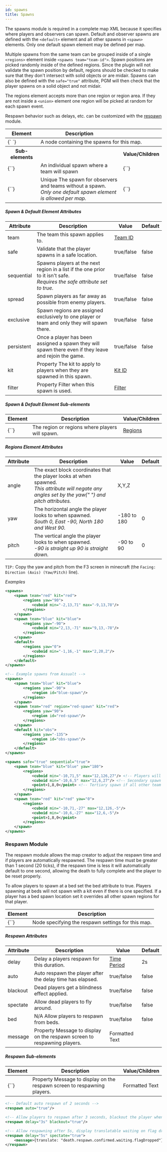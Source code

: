 ```yaml
---
id: spawns
title: Spawns
---
```


The spawns module is required in a complete map XML because it specifies where players and observers can spawn. Default and observer spawns are defined with the `<default>` element and all other spawns in `<spawn>` elements. Only one default spawn element may be defined per map.

Multiple spawns from the same team can be grouped inside of a single `<regions>` element inside `<spawns team="team-id">`. Spawn positions are picked randomly inside of the defined regions. Since the plugin will not validate the spawn position by default, regions should be checked to make sure that they don't intersect with solid objects or are midair. Spawns can also be defined with the `safe="true"` attribute, PGM will then check that the player spawns on a solid object and not midair.

The regions element accepts more than one region or region area. If they are not inside a `<union>` element one region will be picked at random for each spawn event.

Respawn behavior such as delays, etc. can be customized with the [respawn](#respawn) module.

<div className="table-container">
  <table>
    <thead>
      <tr>
        <th>Element</th>
        <th>Description</th>
        <th />
      </tr>
    </thead>
    <tbody>
      <tr>
        <td>
          <label>{`<spawns> </spawns>`}</label>
        </td>
        <td colspan="2">A node containing the spawns for this map.</td>
      </tr>
      <tr>
        <th>Sub-elements</th>
        <th />
        <th>Value/Children</th>
      </tr>
      <tr>
        <td>
          <label>{`<spawn>`}</label>
        </td>
        <td>An individual spawn where a team will spawn</td>
        <td>
          <label>{`<regions>`}</label>
        </td>
      </tr>
      <tr>
        <td>
          <label>{`<default>`}</label>
        </td>
        <td>
          <span
            className="badge badge--warning"
            title="Only one of this child permitted per parent"
          >
            Unique
          </span>
          The spawn for observers and teams without a spawn.
          <br />
          <i>Only one default spawn element is allowed per map.</i>
        </td>
        <td>
          <label>{`<regions>`}</label>
        </td>
      </tr>
    </tbody>
  </table>
</div>

##### Spawn & Default Element Attributes

<div className="table-container">
  <table>
    <thead>
      <tr>
        <th>Attribute</th>
        <th>Description</th>
        <th>Value</th>
        <th>Default</th>
      </tr>
    </thead>
    <tbody>
      <tr>
        <td>
          <label>team</label>
        </td>
        <td>The team this spawn applies to.</td>
        <td>
          <a href="/modules/teams">Team ID</a>
        </td>
        <td></td>
      </tr>
      <tr>
        <td>
          <label>safe</label>
        </td>
        <td>Validate that the player spawns in a safe location.</td>
        <td>
          <span className="badge badge--primary">true/false</span>
        </td>
        <td>false</td>
      </tr>
      <tr>
        <td>
          <label>sequential</label>
        </td>
        <td>
          Spawns players at the next region in a list if the one prior to it
          isn't safe.
          <br />
          <i>
            Requires the <label>safe</label> attribute set to true.
          </i>
        </td>
        <td>
          <span className="badge badge--primary">true/false</span>
        </td>
        <td>false</td>
      </tr>
      <tr>
        <td>
          <label>spread</label>
        </td>
        <td>Spawn players as far away as possible from enemy players.</td>
        <td>
          <span className="badge badge--primary">true/false</span>
        </td>
        <td>false</td>
      </tr>
      <tr>
        <td>
          <label>exclusive</label>
        </td>
        <td>
          Spawn regions are assigned exclusively to one player or team and only
          they will spawn there.
        </td>
        <td>
          <span className="badge badge--primary">true/false</span>
        </td>
        <td>false</td>
      </tr>
      <tr>
        <td>
          <label>persistent</label>
        </td>
        <td>
          Once a player has been assigned a spawn they will spawn there even if
          they leave and rejoin the game.
        </td>
        <td>
          <span className="badge badge--primary">true/false</span>
        </td>
        <td>false</td>
      </tr>
      <tr>
        <td>
          <label>kit</label>
        </td>
        <td>
          <span
            className="badge badge--secondary"
            title="Can be either this attribute or a sub-element."
          >
            Property
          </span>
          The kit to apply to players when they are spawned in this spawn.
        </td>
        <td>
          <a href="/modules/kits">Kit ID</a>
        </td>
        <td></td>
      </tr>
      <tr>
        <td>
          <label>filter</label>
        </td>
        <td>
          <span
            className="badge badge--secondary"
            title="Can be either this attribute or a sub-element."
          >
            Property
          </span>
          Filter when this spawn is used.
        </td>
        <td>
          <a href="/modules/filters">Filter</a>
        </td>
        <td></td>
      </tr>
    </tbody>
  </table>
</div>

##### Spawn & Default Element Sub-elements

<div className="table-container">
  <table>
    <thead>
      <tr>
        <th>Element</th>
        <th>Description</th>
        <th>Value/Children</th>
      </tr>
    </thead>
    <tbody>
      <tr>
        <td>
          <label>{`<regions>`}</label>
        </td>
        <td>The region or regions where players will spawn.</td>
        <td>
          <a href="/modules/regions">Regions</a>
        </td>
      </tr>
    </tbody>
  </table>
</div>

##### Regions Element Attributes

<div className="table-container">
  <table>
    <thead>
      <tr>
        <th>Attribute</th>
        <th>Description</th>
        <th>Value</th>
        <th>Default</th>
      </tr>
    </thead>
    <tbody>
      <tr>
        <td>
          <label>angle</label>
        </td>
        <td>
          The exact block coordinates that the player looks at when spawned.
          <br />
          <i>
            This attribute will negate any angles set by the <label>yaw</label>{" "}
            and <label>pitch</label> attributes.
          </i>
        </td>
        <td>
          <span className="badge badge--primary">X,Y,Z</span>
        </td>
        <td></td>
      </tr>
      <tr>
        <td>
          <label>yaw</label>
        </td>
        <td>
          The horizontal angle the player looks to when spawned.
          <br />
          <i>South 0, East -90, North 180 and West 90.</i>
        </td>
        <td>
          <span className="badge badge--primary">-180 to 180</span>
        </td>
        <td>0</td>
      </tr>
      <tr>
        <td>
          <label>pitch</label>
        </td>
        <td>
          The vertical angle the player looks to when spawned.
          <br />
          <i>-90 is straight up 90 is straight down.</i>
        </td>
        <td>
          <span className="badge badge--primary">-90 to 90</span>
        </td>
        <td>0</td>
      </tr>
    </tbody>
  </table>
</div>

`TIP:` Copy the yaw and pitch from the F3 screen in minecraft (the `Facing: Direction (Axis) (Yaw/Pitch)` line).

_Examples_

```xml
<spawns>
    <spawn team="red" kit="red">
        <regions yaw="90">
            <cuboid min="-2,13,71" max="-9,13,78"/>
        </regions>
    </spawn>
    <spawn team="blue" kit="blue">
        <regions yaw="-90">
            <cuboid min="2,13,-71" max="9,13,-78"/>
        </regions>
    </spawn>
    <default>
        <regions yaw="0">
            <cuboid min="-1,16,-1" max="2,20,2"/>
        </regions>
    </default>
</spawns>
```

```xml
<!-- Example spawns from Assualt -->
<spawns>
    <spawn team="blue" kit="blue">
        <regions yaw="-90">
            <region id="blue-spawn"/>
        </regions>
    </spawn>
    <spawn team="red" region="red-spawn" kit="red">
        <regions yaw="90">
            <region id="red-spawn"/>
        </regions>
    </spawn>
    <default kit="obs">
        <regions yaw="-135">
            <region id="obs-spawn"/>
        </regions>
    </default>
</spawns>

<spawns safe="true" sequential="true">
    <spawn team="blue" kit="blue" yaw="180">
        <regions>
            <cuboid min="-10,71,5" max="12,126,27"/> <!-- Players will spawn here first -->
            <cuboid min="-10,6,5" max="12,6,27"/> <!-- Secondary spawn if the first isn't available -->
            <point>1,8,0</point> <!-- Tertiary spawn if all other team spawns aren't safe -->
        </regions>
    </spawn>
    <spawn team="red" kit="red" yaw="0">
        <regions>
            <cuboid min="-10,71,-27" max="12,126,-5"/>
            <cuboid min="-10,6,-27" max="12,6,-5"/>
            <point>1,8,0</point>
        </regions>
    </spawn>
</spawns>
```

### Respawn Module

The respawn module allows the map creator to adjust the respawn time and if players are automatically respawned. The respawn time must be greater than 1 second (20 ticks), if the respawn time is less it will automatically default to one second, allowing the death to fully complete and the player to be reset properly.

To allow players to spawn at a bed set the bed attribute to true. Players spawning at beds will not spawn with a kit even if there is one specified. If a player has a bed spawn location set it overrides all other spawn regions for that player.

<div className="table-container">
  <table>
    <thead>
      <tr>
        <th>Element</th>
        <th>Description</th>
      </tr>
    </thead>
    <tbody>
      <tr>
        <td>
          <label>{`<respawn/>`}</label>
        </td>
        <td>Node specifying the respawn settings for this map.</td>
      </tr>
    </tbody>
  </table>
</div>

##### Respawn Attributes

<div className="table-container">
  <table>
    <thead>
      <tr>
        <th>Attribute</th>
        <th>Description</th>
        <th>Value</th>
        <th>Default</th>
      </tr>
    </thead>
    <tbody>
      <tr>
        <td>
          <label>delay</label>
        </td>
        <td>Delay a players respawn for this duration.</td>
        <td>
          <a href="/reference/time_periods">Time Period</a>
        </td>
        <td>2s</td>
      </tr>
      <tr>
        <td>
          <label>auto</label>
        </td>
        <td>Auto respawn the player after the delay time has elapsed.</td>
        <td>
          <span className="badge badge--primary">true/false</span>
        </td>
        <td>false</td>
      </tr>
      <tr>
        <td>
          <label>blackout</label>
        </td>
        <td>Dead players get a blindness effect applied.</td>
        <td>
          <span className="badge badge--primary">true/false</span>
        </td>
        <td>false</td>
      </tr>
      <tr>
        <td>
          <label>spectate</label>
        </td>
        <td>Allow dead players to fly around.</td>
        <td>
          <span className="badge badge--primary">true/false</span>
        </td>
        <td>false</td>
      </tr>
      <tr>
        <td>
          <label>bed</label>
        </td>
        <td>
          <span className="badge badge--danger">N/A</span>
          Allow players to respawn from beds.
        </td>
        <td>
          <span className="badge badge--primary">true/false</span>
        </td>
        <td>false</td>
      </tr>
      <tr>
        <td>
          <label>message</label>
        </td>
        <td>
          <span
            className="badge badge--secondary"
            title="Can be either this attribute or a sub-element."
          >
            Property
          </span>
          Message to display on the respawn screen to respawning players.
        </td>
        <td>
          <span className="badge badge--primary">Formatted Text</span>
        </td>
        <td></td>
      </tr>
    </tbody>
  </table>
</div>

##### Respawn Sub-elements

<div className="table-container">
  <table>
    <thead>
      <tr>
        <th style={{ minWidth: "125px" }}>Element</th>
        <th>Description</th>
        <th>Value/Children</th>
      </tr>
    </thead>
    <tbody>
      <tr>
        <td>
          <label>{`<message>`}</label>
        </td>
        <td>
          <span
            className="badge badge--secondary"
            title="Can be either this sub-element or an attribute."
          >
            Property
          </span>
          Message to display on the respawn screen to respawning players.
        </td>
        <td>
          <span className="badge badge--primary">Formatted Text</span>
        </td>
      </tr>
    </tbody>
  </table>
</div>

```xml
<!-- Default auto respawn of 2 seconds -->
<respawn auto="true"/>

<!-- Allow players to respawn after 3 seconds, blackout the player when they die -->
<respawn delay="3s" blackout="true"/>

<!-- Allow respawning after 5s, display translatable waiting on flag drop respawn message -->
<respawn delay="5s" spectate="true">
    <message>{translate: "death.respawn.confirmed.waiting.flagDropped"}</message>
</respawn>
```
